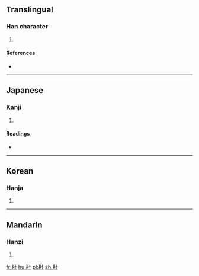==Translingual==

===Han character===
{{Han char|rn=24|rad=十|as=09|sn=11|four=|canj=TVJ|ids=⿰甚十}}

# {{defn|Han|sort=十09}}

====References====
* {{Han ref|kx=0157.090|dkj=02757|dj=0360.030|hdz=10065.070|uh=5359|ud=21337}}

----

==Japanese==

===Kanji===
{{ja-kanji|grade=|rs=十09}}

# {{defn|lang=ja|sort=十09}}

====Readings====
* {{ja-readings|on=[[しょう]] (shō)|kun=[[あつまる]] (atsumaru)}}

----

==Korean==

===Hanja===
{{ko-hanja|hangeul=집|rv=jip|mr=chip}}

# {{defn|lang=ko|sort=十09}}

----

==Mandarin==

===Hanzi===
{{cmn-hanzi|pin=[[jí]] ([[ji2]])|wg=chi<sup>2</sup>}}

# {{defn|lang=cmn|sort=十09}}

[[fr:卙]]
[[hu:卙]]
[[pl:卙]]
[[zh:卙]]